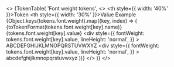 
<>
  {TokenTable(
    'Font weight tokens',
    <>
      <thead>
        <tr>
          <th style={{ width: '40%' }}>Token</th>
          <th style={{ width: '30%' }}>Value</th>
          <th>Example</th>
        </tr>
      </thead>
      <tbody>
        {Object.keys(tokens.font.weight).map((key, index) => (
          <tr key={index}>
            <td>{toTokenFormat(tokens.font.weight[key].name)}</td>
            <td>{tokens.font.weight[key].value}</td>
            <td>
              <div
                style={{
                  fontWeight: tokens.font.weight[key].value,
                  lineHeight: 'normal',
                }}
              >
                ABCDEFGHIJKLMNOPQRSTUVWXYZ
              </div>
              <div
                style={{
                  fontWeight: tokens.font.weight[key].value,
                  lineHeight: 'normal',
                }}
              >
                abcdefghijlkmnopqrstuvwxyz
              </div>
            </td>
          </tr>
        ))}
      </tbody>
    </>
  )}
</>
